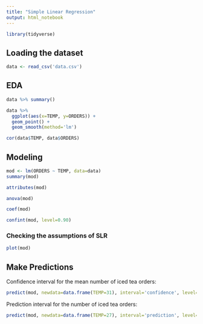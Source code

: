 ```yaml
---
title: "Simple Linear Regression"
output: html_notebook
---
```


```r
library(tidyverse)
```

## Loading the dataset

```r
data <- read_csv('data.csv')
```
## EDA

```r
data %>% summary()
```

```r
data %>%
  ggplot(aes(x=TEMP, y=ORDERS)) +
  geom_point() +
  geom_smooth(method='lm')
```

```r
cor(data$TEMP, data$ORDERS)
```
## Modeling

```r
mod <- lm(ORDERS ~ TEMP, data=data)
summary(mod)
```
```r
attributes(mod)
```
```r
anova(mod)
```
```r
coef(mod)
```
```r
confint(mod, level=0.90)
```

### Checking the assumptions of SLR
```r
plot(mod)
```

## Make Predictions

Confidence interval for the mean number of iced tea orders:

```r
predict(mod, newdata=data.frame(TEMP=31), interval='confidence', level=0.95)
```
Prediction interval for the number of iced tea orders:

```r
predict(mod, newdata=data.frame(TEMP=27), interval='prediction', level=0.95)
```